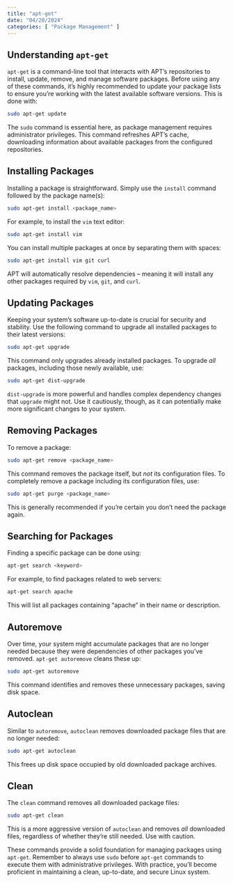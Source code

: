 ```yaml
---
title: "apt-get"
date: "04/20/2024"
categories: [ "Package Management" ]
---
```

## Understanding `apt-get`

`apt-get` is a command-line tool that interacts with APT's repositories to install, update, remove, and manage software packages.  Before using any of these commands, it's highly recommended to update your package lists to ensure you're working with the latest available software versions. This is done with:

```bash
sudo apt-get update
```

The `sudo` command is essential here, as package management requires administrator privileges.  This command refreshes APT's cache, downloading information about available packages from the configured repositories.


## Installing Packages

Installing a package is straightforward.  Simply use the `install` command followed by the package name(s):

```bash
sudo apt-get install <package_name>
```

For example, to install the `vim` text editor:

```bash
sudo apt-get install vim
```

You can install multiple packages at once by separating them with spaces:

```bash
sudo apt-get install vim git curl
```

APT will automatically resolve dependencies – meaning it will install any other packages required by `vim`, `git`, and `curl`.


## Updating Packages

Keeping your system's software up-to-date is crucial for security and stability.  Use the following command to upgrade all installed packages to their latest versions:

```bash
sudo apt-get upgrade
```

This command only upgrades already installed packages. To upgrade *all* packages, including those newly available, use:

```bash
sudo apt-get dist-upgrade
```

`dist-upgrade` is more powerful and handles complex dependency changes that `upgrade` might not.  Use it cautiously, though, as it can potentially make more significant changes to your system.


## Removing Packages

To remove a package:

```bash
sudo apt-get remove <package_name>
```

This command removes the package itself, but *not* its configuration files.  To completely remove a package including its configuration files, use:

```bash
sudo apt-get purge <package_name>
```

This is generally recommended if you're certain you don't need the package again.


## Searching for Packages

Finding a specific package can be done using:

```bash
apt-get search <keyword>
```

For example, to find packages related to web servers:

```bash
apt-get search apache
```

This will list all packages containing "apache" in their name or description.


## Autoremove

Over time, your system might accumulate packages that are no longer needed because they were dependencies of other packages you've removed. `apt-get autoremove` cleans these up:


```bash
sudo apt-get autoremove
```

This command identifies and removes these unnecessary packages, saving disk space.


##  Autoclean

Similar to `autoremove`, `autoclean` removes downloaded package files that are no longer needed:

```bash
sudo apt-get autoclean
```

This frees up disk space occupied by old downloaded package archives.


##  Clean

The `clean` command removes all downloaded package files:

```bash
sudo apt-get clean
```

This is a more aggressive version of `autoclean` and removes *all* downloaded files, regardless of whether they're still needed.  Use with caution.


These commands provide a solid foundation for managing packages using `apt-get`.  Remember to always use `sudo` before `apt-get` commands to execute them with administrative privileges.  With practice, you'll become proficient in maintaining a clean, up-to-date, and secure Linux system.

